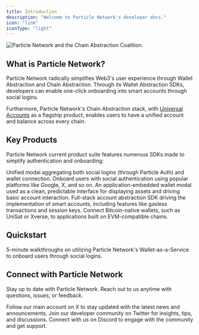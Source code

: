 ```yaml
---
title: Introduction
description: "Welcome to Particle Network's developer docs."
icon: "link"
iconType: "light"
---
```


<Frame>
  <img src="https://static.particle.network/mintlify/images/0.png" alt="Particle Network and the Chain Abstraction Coalition." />
</Frame>

## What is Particle Network?

Particle Network radically simplifies Web3's user experience through Wallet Abstraction and Chain Abstraction. Through its Wallet Abstraction SDKs, developers can enable one-click onboarding into smart accounts through social logins.&#x20;

Furthermore, Particle Network's Chain Abstraction stack, with [Universal Accounts](https://developers.particle.network/landing/modular-l1/universal-accounts) as a flagship product, enables users to have a unified account and balance across every chain.

## Key Products

Particle Network current product suite features numerous SDKs made to simplify authentication and onboarding:

<CardGroup cols={2}>
  <Card title="Particle Connect" icon="link" href="../api-reference/connect/introduction">
    Unified modal aggregating both social logins (through Particle Auth) and
    wallet connection.
  </Card>

  <Card title="Particle Auth" icon="shield" href="../api-reference/auth/introduction">
    Onboard users with social authentication using popular platforms like
    Google, X, and so on.
  </Card>

  <Card title="Particle Wallet" icon="wallet" href="../api-reference/wallet/introduction">
    An application-embedded wallet modal used as a clean, predictable interface for displaying assets and driving basic account interaction.
  </Card>

  <Card title="Account Abstraction" icon="credit-card" href="../api-reference/aa/introduction">
    Full-stack account abstraction SDK driving the implementation of smart
    accounts, including features like gasless transactions and session keys.
  </Card>

  <Card title="BTC Connect" icon="btc" href="../api-reference/btc/introduction">
    Connect Bitcoin-native wallets, such as UniSat or Xverse, to applications
    built on EVM-compatible chains.
  </Card>
</CardGroup>

## Quickstart

<Card title="Integrate Wallet-as-a-Service" icon="code" href="/guides/overview">
  5-minute walkthroughs on utilizing Particle Network's Wallet-as-a-Service to
  onboard users through social logins.
</Card>

## Connect with Particle Network

Stay up to date with Particle Network. Reach out to us anytime with questions, issues, or feedback.

<CardGroup cols={3}>
  <Card title="@ParticleNtwrk" icon="x-twitter" href="https://x.com/ParticleNtwrk">
    Follow our main account on X to stay updated with the latest news and
    announcements.
  </Card>

  <Card title="@ParticleBuild" icon="x-twitter" href="https://x.com/ParticleBuild">
    Join our developer community on Twitter for insights, tips, and discussions.
  </Card>

  <Card title="Discord" icon="discord" href="https://discord.gg/particlenetwork">
    Connect with us on Discord to engage with the community and get support.
  </Card>
</CardGroup>